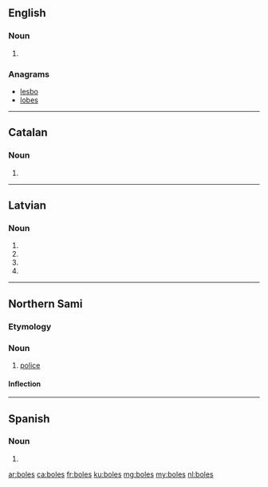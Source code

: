 {{also|bolēs|bóleś}}
==English==

===Noun===
{{head|en|noun plural form}}

# {{plural of|bole|lang=en}}

===Anagrams===
* [[lesbo#English|lesbo]]
* [[lobes#English|lobes]]

----
==Catalan==

===Noun===
{{ca-noun-form}}

# {{plural of|bola|lang=ca}}
----
==Latvian==

===Noun===
{{head|lv|noun form|g=f}}

# {{lv-inflection of|bole|gen|s}}
# {{lv-inflection of|bole|nom|p}}
# {{lv-inflection of|bole|voc|p}}
# {{lv-inflection of|bole|acc|p}}

----

==Northern Sami==

===Etymology===
{{rfe|lang=se}}

===Noun===
{{se-noun}}

# [[police]]

====Inflection====
{{se-decl-noun-odd|boles}}

----

==Spanish==

===Noun===
{{head|es|noun plural form}}

# {{plural of|bol|lang=es}}

[[ar:boles]]
[[ca:boles]]
[[fr:boles]]
[[ku:boles]]
[[mg:boles]]
[[my:boles]]
[[nl:boles]]
